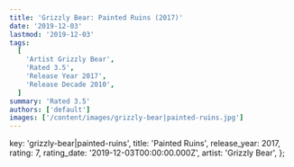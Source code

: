 ```yaml
---
title: 'Grizzly Bear: Painted Ruins (2017)'
date: '2019-12-03'
lastmod: '2019-12-03'
tags:
  [
    'Artist Grizzly Bear',
    'Rated 3.5',
    'Release Year 2017',
    'Release Decade 2010',
  ]
summary: 'Rated 3.5'
authors: ['default']
images: ['/content/images/grizzly-bear|painted-ruins.jpg']
---
```


  key: 'grizzly-bear|painted-ruins',
  title: 'Painted Ruins',
  release_year: 2017,
  rating: 7,
  rating_date: '2019-12-03T00:00:00.000Z',
  artist: 'Grizzly Bear',
};

<MusicRating data={data} />
